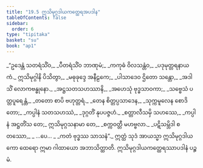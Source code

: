 ```yaml
---
title: "19.5 ဣသိမုဂ္ဂဒါယကတ္ထေရအပဒါန"
tableOfContents: false
sidebar:
  order: 6
type: "tipitaka"
basket: "su"
book: "ap1"
---
```



<DynamicBreadcrumb />

<Division number="24" book="ap1">

<Paragraph number="2612" type="verses" book="ap1">
_“ဥဒေန္တံ သတရံသိံဝ,_  
_ပီတရံသိံဝ ဘာဏုမံ;_  
_ကကုဓံ ဝိလသန္တံဝ,_  
_ပဒုမုတ္တရနာယကံ._  

</Paragraph>

</Division>
<Division number="25" book="ap1">

<Paragraph number="2613" type="verses" book="ap1">
ဣသိမုဂ္ဂါနိ ပိသိတွာ,_  
_မဓုခုဒ္ဒေ အနီဠကေ;_  
_ပါသာဒေဝ ဌိတော သန္တော,_  
_အဒါသိံ လောကဗန္ဓုနော._  

</Paragraph>

</Division>
<Division number="26" book="ap1">

<Paragraph number="2614" type="verses" book="ap1">
_အဋ္ဌသတသဟဿာနိ,_  
_အဟေသုံ ဗုဒ္ဓသာဝကာ;_  
_သဗ္ဗေသံ ပတ္တပူရေန္တံ,_  
_တတော စာပိ ဗဟုတ္တရံ._  

</Paragraph>

</Division>
<Division number="27" book="ap1">

<Paragraph number="2615" type="verses" book="ap1">
_တေန စိတ္တပ္ပသာဒေန,_  
_သုက္ကမူလေန စောဒိတော;_  
_ကပ္ပါနံ သတသဟဿံ,_  
_ဒုဂ္ဂတိံ နုပပဇ္ဇဟံ._  

</Paragraph>

</Division>
<Division number="28" book="ap1">

<Paragraph number="2616" type="verses" book="ap1">
_စတ္တာလီသမှိ သဟဿေ,_  
_ကပ္ပါနံ အဋ္ဌတိံသ တေ;_  
ဣသိမုဂ္ဂသနာမာ တေ,_  
_စက္ကဝတ္တီ မဟဗ္ဗလာ._  

</Paragraph>

</Division>
<Division number="29" book="ap1">

<Paragraph number="2617" type="verses" book="ap1">
_ပဋိသမ္ဘိဒါ စတဿော,_  
_ …ပေ… _  
_ကတံ ဗုဒ္ဓဿ သာသနံ”._  

</Paragraph>

<Paragraph number="2618" book="ap1">
ဣတ္ထံ သုဒံ အာယသ္မာ ဣသိမုဂ္ဂဒါယကော ထေရော ဣမာ ဂါထာယော အဘာသိတ္ထာတိ.

</Paragraph>
</Division>

<Paragraph number="2619" type="center" book="ap1">
ဣသိမုဂ္ဂဒါယကတ္ထေရဿာပဒါနံ ပဉ္စမံ.
</Paragraph>